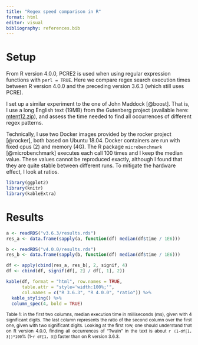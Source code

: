 ```yaml
---
title: "Regex speed comparison in R"
format: html
editor: visual
bibliography: references.bib
---
```


# Setup

From R version 4.0.0, PCRE2 is used when using regular expression functions with
`perl = TRUE`. Here we compare regex search execution times between R
version 4.0.0 and the preceding version 3.6.3 (which still uses PCRE).

I set up a similar experiment to the one of John Maddock [@boost].
That is, I use a long English text (19MB) from the Gutenberg project (available here: [mtent12.zip](http://www.gutenberg.org/files/3200/old/mtent12.zip)),
and assess the time needed to find all occurrences of different regex patterns.

Technically, I use two Docker images provided by the rocker project [@rocker], 
both based on Ubuntu 18.04. Docker containers are run with fixed cpus (2) and 
memory (4G). The R package `microbenchmark` [@microbenchmark] 
executes each call 100 times and I keep the median value. These values 
cannot be reproduced exactly, although I found that they are quite stable 
between different runs. To mitigate the hardware effect, I look at ratios.


```r
library(ggplot2)
library(knitr)
library(kableExtra)
```

# Results

```r
a <- readRDS("v3.6.3/results.rds")
res_a <- data.frame(sapply(a, function(df) median(df$time / 1E6)))

b <- readRDS("v4.0.0/results.rds")
res_b <- data.frame(sapply(b, function(df) median(df$time / 1E6)))

df <- apply(cbind(res_a, res_b), 2, signif, 4)
df <- cbind(df, signif(df[, 2] / df[, 1], 2))

kable(df, format = "html", row.names = TRUE, 
      table.attr = "style='width:100%;'", 
      col.names = c("R 3.6.3", "R 4.0.0", "ratio")) %>%
  kable_styling() %>%
  column_spec(4, bold = TRUE)

```


<p style="text-align: justify; margin-top: 10px; font-size: 85%">Table 1: in the first two columns, median execution time in milliseconds (ms), given with 4 significant digits. The last column represents the ratio of the second column over the first one, given with two significant digits. Looking at the first row, one should understand that on R version 4.0.0, finding all occurrences of "Twain" in the text is about `r (1-df[1, 3])*100`% (1-`r df[1, 3]`) faster than on R version 3.6.3.</p>





